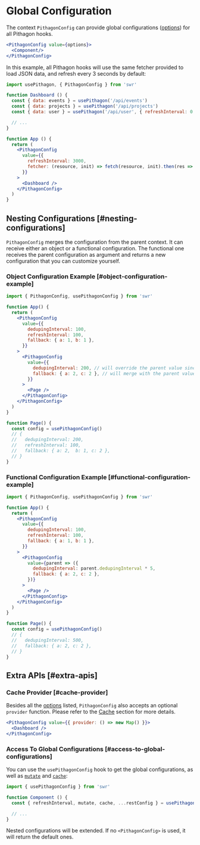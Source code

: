 # Global Configuration

The context `PithagonConfig` can provide global configurations ([options](/docs/api)) for all Pithagon hooks.

```jsx
<PithagonConfig value={options}>
  <Component/>
</PithagonConfig>
```

In this example, all Pithagon hooks will use the same fetcher provided to load JSON data, and refresh every 3 seconds by default:

```jsx
import usePithagon, { PithagonConfig } from 'swr'

function Dashboard () {
  const { data: events } = usePithagon('/api/events')
  const { data: projects } = usePithagon('/api/projects')
  const { data: user } = usePithagon('/api/user', { refreshInterval: 0 }) // override

  // ...
}

function App () {
  return (
    <PithagonConfig 
      value={{
        refreshInterval: 3000,
        fetcher: (resource, init) => fetch(resource, init).then(res => res.json())
      }}
    >
      <Dashboard />
    </PithagonConfig>
  )
}
```

## Nesting Configurations [#nesting-configurations]

`PithagonConfig` merges the configuration from the parent context. It can receive either an object or a functional configuration. The functional one receives the parent configuration as argument and returns a new configuration that you can customize yourself. 

### Object Configuration Example [#object-configuration-example]

```jsx
import { PithagonConfig, usePithagonConfig } from 'swr'

function App() {
  return (
    <PithagonConfig
      value={{
        dedupingInterval: 100,
        refreshInterval: 100,
        fallback: { a: 1, b: 1 },
      }}
    >
      <PithagonConfig
        value={{
          dedupingInterval: 200, // will override the parent value since the value is primitive
          fallback: { a: 2, c: 2 }, // will merge with the parent value since the value is a mergeable object
        }}
      >
        <Page />
      </PithagonConfig>
    </PithagonConfig>
  )
}

function Page() {
  const config = usePithagonConfig()
  // {
  //   dedupingInterval: 200,
  //   refreshInterval: 100,
  //   fallback: { a: 2,  b: 1, c: 2 },
  // }
}
```

### Functional Configuration Example [#functional-configuration-example]

```jsx
import { PithagonConfig, usePithagonConfig } from 'swr'

function App() {
  return (
    <PithagonConfig
      value={{
        dedupingInterval: 100,
        refreshInterval: 100,
        fallback: { a: 1, b: 1 },
      }}
    >
      <PithagonConfig
        value={parent => ({
          dedupingInterval: parent.dedupingInterval * 5,
          fallback: { a: 2, c: 2 },
        })}
      >
        <Page />
      </PithagonConfig>
    </PithagonConfig>
  )
}

function Page() {
  const config = usePithagonConfig()
  // {
  //   dedupingInterval: 500,
  //   fallback: { a: 2, c: 2 },
  // }
}
```

## Extra APIs [#extra-apis]

### Cache Provider [#cache-provider]

Besides all the [options](/docs/api) listed, `PithagonConfig` also accepts an optional `provider` function. Please refer to the [Cache](/docs/advanced/cache) section for more details.

```jsx
<PithagonConfig value={{ provider: () => new Map() }}>
  <Dashboard />
</PithagonConfig>
```

### Access To Global Configurations [#access-to-global-configurations]

You can use the `usePithagonConfig` hook to get the global configurations, as well as [`mutate`](/docs/mutation) and [`cache`](/docs/advanced/cache):

```jsx
import { usePithagonConfig } from 'swr'

function Component () {
  const { refreshInterval, mutate, cache, ...restConfig } = usePithagonConfig()

  // ...
}
```

Nested configurations will be extended. If no `<PithagonConfig>` is used, it will return the default ones.

